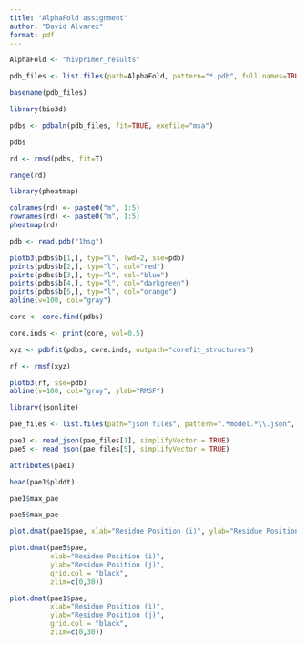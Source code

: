 ```yaml
---
title: "AlphaFold assignment"
author: "David Alvarez"
format: pdf
---
```


```r
AlphaFold <- "hivprimer_results"

```


```r
pdb_files <- list.files(path=AlphaFold, pattern="*.pdb", full.names=TRUE)

basename(pdb_files)
```

```r
library(bio3d)

pdbs <- pdbaln(pdb_files, fit=TRUE, exefile="msa")

pdbs
```

```r
rd <- rmsd(pdbs, fit=T)

range(rd)
```

```r
library(pheatmap)

colnames(rd) <- paste0("m", 1:5)
rownames(rd) <- paste0("m", 1:5)
pheatmap(rd)
```

```r
pdb <- read.pdb("1hsg")
```

```r
plotb3(pdbs$b[1,], typ="l", lwd=2, sse=pdb)
points(pdbs$b[2,], typ="l", col="red")
points(pdbs$b[3,], typ="l", col="blue")
points(pdbs$b[4,], typ="l", col="darkgreen")
points(pdbs$b[5,], typ="l", col="orange")
abline(v=100, col="gray")
```

```r
core <- core.find(pdbs)
```

```r
core.inds <- print(core, vol=0.5)
```

```r
xyz <- pdbfit(pdbs, core.inds, outpath="corefit_structures")
```

```r
rf <- rmsf(xyz)

plotb3(rf, sse=pdb)
abline(v=100, col="gray", ylab="RMSF")
```

```r
library(jsonlite)

pae_files <- list.files(path="json files", pattern=".*model.*\\.json", full.names=TRUE)

```

```r
pae1 <- read_json(pae_files[1], simplifyVector = TRUE)
pae5 <- read_json(pae_files[5], simplifyVector = TRUE)

attributes(pae1)
```

```r
head(pae1$plddt)
```

```r
pae1$max_pae
```

```r
pae5$max_pae
```

```r
plot.dmat(pae1$pae, xlab="Residue Position (i)", ylab="Residue Position (j)")
```

```r
plot.dmat(pae5$pae, 
          xlab="Residue Position (i)",
          ylab="Residue Position (j)",
          grid.col = "black",
          zlim=c(0,30))
```

```r
plot.dmat(pae1$pae, 
          xlab="Residue Position (i)",
          ylab="Residue Position (j)",
          grid.col = "black",
          zlim=c(0,30))
```



